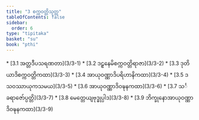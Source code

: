 ```yaml
---
title: "3 စက္ကဝတ္တိသုတ္တ"
tableOfContents: false
sidebar:
  order: 6
type: "tipitaka"
basket: "su"
book: "pthi"
---
```



<DynamicBreadcrumb />



<TableOfContents book="pthi" section="3">
* [3.1 အတ္တဒီပသရဏတာ](3/3-1)
* [3.2 ဒဠှနေမိစက္ကဝတ္တိရာဇာ](3/3-2)
* [3.3 ဒုတိယာဒိစက္ကဝတ္တိကထာ](3/3-3)
* [3.4 အာယုဝဏ္ဏာဒိပရိဟာနိကထာ](3/3-4)
* [3.5 ဒသဝဿာယုကသမယ](3/3-5)
* [3.6 အာယုဝဏ္ဏာဒိဝဍ္ဎနကထာ](3/3-6)
* [3.7 သင်္ခရာဇော်ပ္ပတ္တိ](3/3-7)
* [3.8 မေတ္တေယျဗုဒ္ဓုပ္ပါဒ](3/3-8)
* [3.9 ဘိက္ခုနောအာယုဝဏ္ဏာဒိဝဍ္ဎနကထာ](3/3-9)
</TableOfContents>